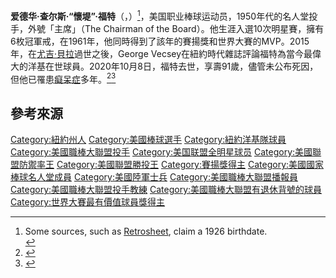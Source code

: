 {{Infobox baseball biography
|name        = 懷堤·福特<br/>Whitey Ford
|image       = Whitey Ford 1953 Bowman.jpg
|image_size  =
|caption     = 
|position    = [[投手|投手]]
|bats        = 左
|throws      = 左
|birth_date  = {{Birth date|1928|10|21|}}
|birth_place = {{USA}}[[紐約州|紐約州]][[紐約市|紐約市]]
|death_date  = {{Death date and age|2020|10|8|1928|10|21}}
|death_place = {{USA}}[[紐約州|紐約州]][[成功湖|成功湖]]
|debutleague = 美國職棒大聯盟
|debutdate   = 7月1日
|debutyear   = 1950年
|debutteam   = 紐約洋基
|finalleague = 美國職棒大聯盟
|finaldate   = 8月16日
|finalyear   = 1967年
|finalteam   = 紐約洋基
|statleague  = 美國職棒大聯盟
|stat1label  = 勝敗投數
|stat1value  = 236–106
|stat2label  = [[防禦率|防禦率]]
|stat2value  = 2.75
|stat3label  = [[三振|三振]]
|stat3value  = 1956
|teams=
* [[紐約洋基|紐約洋基]] ({{mlby|1950}}, {{mlby|1953}}–{{mlby|1967}})
|highlights=
* 10×[[美國職棒大聯盟全明星賽|全明星賽]] ([[1954年美國職棒大聯盟全明星賽|1954]]–[[1956年美國職棒大聯盟全明星賽|1956]], [[1958年美國職棒大聯盟全明星賽|1958]], [[1959年美國職棒大聯盟全明星賽_(第一場)|1959]], [[1960年美國職棒大聯盟全明星賽_(第一場)|1960]]–[[1961年美國職棒大聯盟全明星賽_(第二場)|1961²]], [[1964年美國職棒大聯盟全明星賽|1964]])
* 6× [[世界大賽|世界大賽]]冠軍([[1950年世界大賽|1950]]、[[1953年世界大賽|1953]]、[[1956年世界大賽|1956]]、[[1958年世界大賽|1958]]、[[1961年世界大賽|1961]]、[[1962年世界大賽|1962]])
* [[賽揚獎|賽揚獎]] (1961)
* [[世界大賽最有價值球員獎|世界大賽MVP]] (1961)
* 3×[[美國職棒大聯盟勝投王|美聯勝投王]] (1955,1961,1963)
* 2×[[美國職棒大聯盟防禦率王|大聯盟防禦率王]] (1956,1958)
* [[紐約洋基|紐約洋基]]退休號碼#16
* [[紐約洋基|紐約洋基]]紀念碑公園紀念球員
|hoflink  = 美國國家棒球名人堂暨博物館
|hoftype  = 美國棒球名人堂
|hofdate  = 1974年
|hofvote  = 77.81% (第二年票選)
|hofmethod= 
}}
'''爱德华·查尔斯·“懷堤”·福特'''（{{lang-en|'''Edward Charles "Whitey" Ford'''}}，{{bd|1928年|10月21日|2020年|10月8日|catIdx=Ford}}）<ref>Some sources, such as [[Retrosheet|Retrosheet]], claim a 1926 birthdate.<br>{{cite web|url=http://www.retrosheet.org/boxesetc/F/Pfordw101.htm|title=Whitey Ford|publisher=[[Retrosheet|Retrosheet]]|accessdate=2008-10-22|archive-date=2015-09-24|archive-url=https://web.archive.org/web/20150924145207/http://www.retrosheet.org/boxesetc/F/Pfordw101.htm|dead-url=no}}</ref>，美国职业棒球运动员，1950年代的名人堂投手，外號「主席」（The Chairman of the Board）。他生涯入選10次明星賽，擁有6枚冠軍戒，在1961年，他同時得到了該年的賽揚獎和世界大賽的MVP。2015年，在[[尤吉·貝拉|尤吉·貝拉]]過世之後，George Vecsey在紐約時代雜誌評論福特為當今最偉大的洋基在世球員。2020年10月8日，福特去世，享壽91歲，儘管未公布死因，但他已罹患[[癡呆症|癡呆症]]多年。<ref>{{cite news |last1=Goldstein |first1=Richard |title=Whitey Ford, Beloved Yankees Pitcher Who Confounded Batters, Dies at 91 |url=https://www.nytimes.com/2020/10/09/sports/baseball/whitey-ford-dead.html |accessdate=2020-10-09 |work=[[The_New_York_Times|The New York Times]] |date=2020-10-09 |archive-date=2020-10-15 |archive-url=https://web.archive.org/web/20201015035404/https://www.nytimes.com/2020/10/09/sports/baseball/whitey-ford-dead.html |dead-url=no }}</ref><ref>{{cite web|last=Madden|first=Bill|title=Whitey Ford, the Yankees' famous 'Chairman of the Board,' dies at age 91|url=https://www.nydailynews.com/sports/baseball/yankees/ny-whitey-ford-obit-chairman-of-the-board-20201009-u2eyj5fmo5hhtjhx7j5k6z73lm-story.html|access-date=2020-10-09|website=[[New_York_Daily_News|New York Daily News]]|archive-date=2020-11-18|archive-url=https://web.archive.org/web/20201118120455/https://www.nydailynews.com/sports/baseball/yankees/ny-whitey-ford-obit-chairman-of-the-board-20201009-u2eyj5fmo5hhtjhx7j5k6z73lm-story.html|dead-url=no}}</ref>

== 參考來源 ==
{{reflist}}

{{1950年世界大賽冠軍紐約洋基隊名單}}
{{1953年世界大賽冠軍紐約洋基隊名單}}
{{1956年世界大賽冠軍紐約洋基隊名單}}
{{1958年世界大賽冠軍紐約洋基隊名單}}
{{1961年世界大賽冠軍紐約洋基隊名單}}
{{1962年世界大賽冠軍紐約洋基隊名單}}
{{紐約洋基隊退休號碼}}
{{紐約洋基}}
{{World Series MVPs}}
{{Babe Ruth Award}}
{{美國棒球名人堂成員}}

{{Portal bar|人物|棒球|美國}}
{{Authority control}}
{{DEFAULTSORT:Ford, Whitey}}
[[Category:紐約州人|Category:紐約州人]]
[[Category:美國棒球選手|Category:美國棒球選手]]
[[Category:紐約洋基隊球員|Category:紐約洋基隊球員]]
[[Category:美國職棒大聯盟投手|Category:美國職棒大聯盟投手]]
[[Category:美国联盟全明星球员|Category:美国联盟全明星球员]]
[[Category:美國聯盟防禦率王|Category:美國聯盟防禦率王]]
[[Category:美國聯盟勝投王|Category:美國聯盟勝投王]]
[[Category:賽揚獎得主|Category:賽揚獎得主]]
[[Category:美國國家棒球名人堂成員|Category:美國國家棒球名人堂成員]]
[[Category:美國陸軍士兵|Category:美國陸軍士兵]]
[[Category:美國職棒大聯盟播報員|Category:美國職棒大聯盟播報員]]
[[Category:美國職棒大聯盟投手教練|Category:美國職棒大聯盟投手教練]]
[[Category:美國職棒大聯盟有退休背號的球員|Category:美國職棒大聯盟有退休背號的球員]]
[[Category:世界大賽最有價值球員獎得主|Category:世界大賽最有價值球員獎得主]]